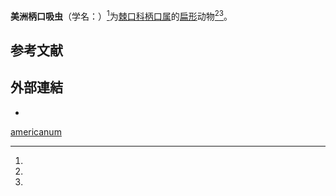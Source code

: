 {{Speciesbox
 | taxon = Pelmatostomum americanum
 | authority =
 | synonyms = 
}}

'''美洲柄口吸虫'''（学名：{{lang|la|''Pelmatostomum americanum''}}）<ref name="col3"/>为[[棘口科|棘口科]][[柄口属|柄口属]]的[[扁形动物门|扁形]]动物<ref name = "COL"/><ref name = "source"/>。

==参考文献==
{{reflist |refs=
<ref name="COL">{{cite COL |taxon=pelmatostomum+americanum
|url=http://www.catalogueoflife.org/annual-checklist/2011/search/all/key/pelmatostomum+americanum/match/1
|year=2011 }}</ref>
<ref name="col3">(1996) , database, NODC Taxonomic Code</ref>
<ref name = "source">{{ITIS |id=55976 |taxon=Pelmatostomum americanum |date=2009-09 |access-date =2020-09-27 }}</ref>
}}

==外部連結==
{{commons category|Pelmatostomum americanum}}
*{{Wikispecies-inline|Pelmatostomum americanum}}
{{Taxonbar|from=Q5033822}}

[[Category:柄口属|americanum]]


{{吸虫小作品}}